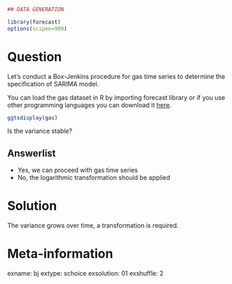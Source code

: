 ```r
## DATA GENERATION

library(forecast)
options(scipen=999)

```

Question
========

Let's conduct a Box-Jenkins procedure for gas time series to determine the specification of SARIMA model. 

You can load the gas dataset in R by importing forecast library or if you use other programming languages you can download it [here](https://github.com/vincentarelbundock/Rdatasets/blob/master/csv/forecast/gas.csv).



```r
ggtsdisplay(gas)

```

Is the variance stable?



Answerlist
----------
* Yes, we can proceed with gas time series
* No, the logarithmic transformation should be applied

Solution
========

The variance grows over time, a transformation is required.


Meta-information
================
exname: bj 
extype: schoice
exsolution: 01
exshuffle: 2

